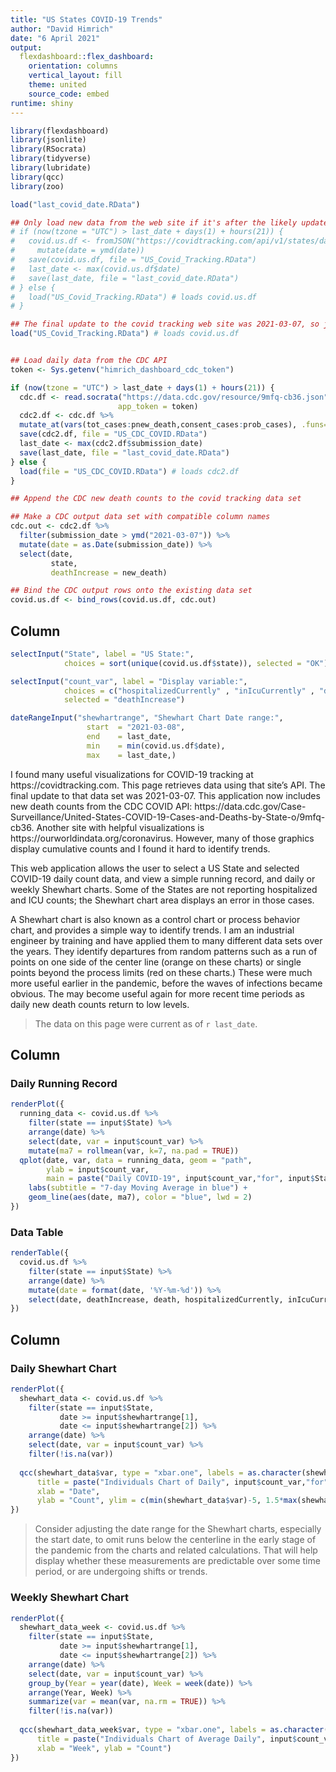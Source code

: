 ```yaml
---
title: "US States COVID-19 Trends"
author: "David Himrich"
date: "6 April 2021"
output: 
  flexdashboard::flex_dashboard:
    orientation: columns
    vertical_layout: fill
    theme: united
    source_code: embed
runtime: shiny   
---
```


```r

library(flexdashboard)
library(jsonlite)
library(RSocrata)
library(tidyverse)
library(lubridate)
library(qcc)
library(zoo)

load("last_covid_date.RData")

## Only load new data from the web site if it's after the likely update time
# if (now(tzone = "UTC") > last_date + days(1) + hours(21)) {
#   covid.us.df <- fromJSON("https://covidtracking.com/api/v1/states/daily.json") %>%
#     mutate(date = ymd(date))
#   save(covid.us.df, file = "US_Covid_Tracking.RData")
#   last_date <- max(covid.us.df$date)
#   save(last_date, file = "last_covid_date.RData")
# } else {
#   load("US_Covid_Tracking.RData") # loads covid.us.df
# }

## The final update to the covid tracking web site was 2021-03-07, so just load that final data set
load("US_Covid_Tracking.RData") # loads covid.us.df


## Load daily data from the CDC API
token <- Sys.getenv("himrich_dashboard_cdc_token")

if (now(tzone = "UTC") > last_date + days(1) + hours(21)) {
  cdc.df <- read.socrata("https://data.cdc.gov/resource/9mfq-cb36.json",
                        app_token = token)
  cdc2.df <- cdc.df %>% 
  mutate_at(vars(tot_cases:pnew_death,consent_cases:prob_cases), .funs=as.numeric)
  save(cdc2.df, file = "US_CDC_COVID.RData")
  last_date <- max(cdc2.df$submission_date)
  save(last_date, file = "last_covid_date.RData")
} else {
  load(file = "US_CDC_COVID.RData") # loads cdc2.df
}

## Append the CDC new death counts to the covid tracking data set

## Make a CDC output data set with compatible column names
cdc.out <- cdc2.df %>% 
  filter(submission_date > ymd("2021-03-07")) %>% 
  mutate(date = as.Date(submission_date)) %>% 
  select(date,
         state,
         deathIncrease = new_death)

## Bind the CDC output rows onto the existing data set
covid.us.df <- bind_rows(covid.us.df, cdc.out)

```

Column {.sidebar}
-----------------------------------------------------------------------

```r
selectInput("State", label = "US State:",
            choices = sort(unique(covid.us.df$state)), selected = "OK")

selectInput("count_var", label = "Display variable:",
            choices = c("hospitalizedCurrently" , "inIcuCurrently" , "deathIncrease"), 
            selected = "deathIncrease")

dateRangeInput("shewhartrange", "Shewhart Chart Date range:",
                 start  = "2021-03-08",
                 end    = last_date,
                 min    = min(covid.us.df$date),
                 max    = last_date,)
```

I found many useful visualizations for COVID-19 tracking at https://covidtracking.com. This page retrieves data using that site's API. The final update to that data set was 2021-03-07. This application now includes new death counts from the CDC COVID API:  https://data.cdc.gov/Case-Surveillance/United-States-COVID-19-Cases-and-Deaths-by-State-o/9mfq-cb36. Another site with helpful visualizations is  https://ourworldindata.org/coronavirus. However, many of those graphics display cumulative counts and I found it hard to identify trends. 

This web application allows the user to select a US State and selected COVID-19 daily count data, and view a simple running record, and daily or weekly Shewhart charts. Some of the States are not reporting hospitalized and ICU counts; the Shewhart chart area displays an error in those cases.

A Shewhart chart is also known as a control chart or process behavior chart, and provides a simple way to identify trends. I am an industrial engineer by training and have applied them to many different data sets over the years. They identify departures from random patterns such as a run of points on one side of the center line (orange on these charts) or single points beyond the process limits (red on these charts.) These were much more useful earlier in the pandemic, before the waves of infections became obvious. The may become useful again for more recent time periods as daily new death counts return to low levels.

> The data on this page were current as of `r last_date`.

Column {.tabset}
-----------------------------------------------------------------------

### Daily Running Record

```r

renderPlot({
  running_data <- covid.us.df %>%
    filter(state == input$State) %>%
    arrange(date) %>% 
    select(date, var = input$count_var) %>% 
    mutate(ma7 = rollmean(var, k=7, na.pad = TRUE))
  qplot(date, var, data = running_data, geom = "path",
        ylab = input$count_var,
        main = paste("Daily COVID-19", input$count_var,"for", input$State)) +
    labs(subtitle = "7-day Moving Average in blue") +
    geom_line(aes(date, ma7), color = "blue", lwd = 2)
})
```

### Data Table

```r

renderTable({
  covid.us.df %>%
    filter(state == input$State) %>%
    arrange(date) %>% 
    mutate(date = format(date, '%Y-%m-%d')) %>% 
    select(date, deathIncrease, death, hospitalizedCurrently, inIcuCurrently)
})
```


Column {.tabset}
-----------------------------------------------------------------------

### Daily Shewhart Chart

```r

renderPlot({
  shewhart_data <- covid.us.df %>%
    filter(state == input$State, 
           date >= input$shewhartrange[1],
           date <= input$shewhartrange[2]) %>%
    arrange(date) %>% 
    select(date, var = input$count_var) %>% 
    filter(!is.na(var))
  
  qcc(shewhart_data$var, type = "xbar.one", labels = as.character(shewhart_data$date),
      title = paste("Individuals Chart of Daily", input$count_var,"for", input$State),
      xlab = "Date",
      ylab = "Count", ylim = c(min(shewhart_data$var)-5, 1.5*max(shewhart_data$var)))
})

```

> Consider adjusting the date range for the Shewhart charts, especially the start date, to omit runs below the centerline in the early stage of the pandemic from the charts and related calculations. That will help display whether these measurements are predictable over some time period, or are undergoing shifts or trends.

### Weekly Shewhart Chart

```r

renderPlot({
  shewhart_data_week <- covid.us.df %>%
    filter(state == input$State, 
           date >= input$shewhartrange[1],
           date <= input$shewhartrange[2]) %>%
    arrange(date) %>% 
    select(date, var = input$count_var) %>% 
    group_by(Year = year(date), Week = week(date)) %>% 
    arrange(Year, Week) %>% 
    summarize(var = mean(var, na.rm = TRUE)) %>% 
    filter(!is.na(var))
  
  qcc(shewhart_data_week$var, type = "xbar.one", labels = as.character(shewhart_data_week$Week),
      title = paste("Individuals Chart of Average Daily", input$count_var,"for", input$State, "by Week"),
      xlab = "Week", ylab = "Count")
})

```
